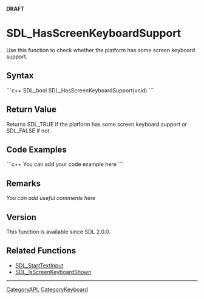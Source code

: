 '''DRAFT'''


<!-- #*^*^*^*^*See http://wiki.libsdl.org/moin.cgi/SGFunctions for details on editing this page*^*^*^*^* -->


= SDL_HasScreenKeyboardSupport =
Use this function to check whether the platform has some screen keyboard support.




== Syntax ==
```c++
SDL_bool SDL_HasScreenKeyboardSupport(void)
```


== Return Value ==
Returns SDL_TRUE if the platform has some screen keyboard support or SDL_FALSE if not.


== Code Examples ==
```c++
You can add your code example here
```

<!-- #Leave this section as-is unless you have a code example to put in.  In that case, replace You can add your code example here with your code example following the Style Guide instructions.  Leave the rest of the markup alone and delete this comment. -->


== Remarks ==
''You can add useful comments here''

<!-- #Leave this section as-is unless you have a remark to put in.  In that case, replace ''You can add useful comments here'' with your remark(s) following the Style Guide instructions.  Leave the rest of the markup alone and delete this comment. -->

== Version ==
This function is available since SDL 2.0.0.

== Related Functions ==
* [[SDL_StartTextInput]]
* [[SDL_IsScreenKeyboardShown]]

----
[[CategoryAPI]], [[CategoryKeyboard]]
<!-- #See the Style Guide for instructions on editing the footer. -->
